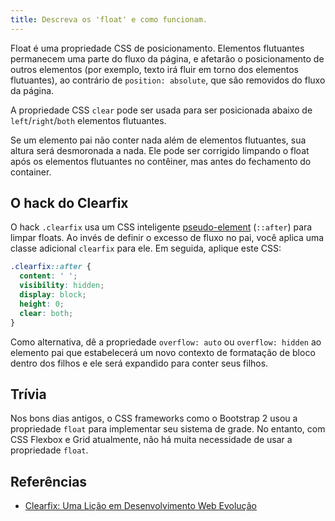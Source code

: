 ```yaml
---
title: Descreva os 'float' e como funcionam.
---
```


Float é uma propriedade CSS de posicionamento. Elementos flutuantes permanecem uma parte do fluxo da página, e afetarão o posicionamento de outros elementos (por exemplo, texto irá fluir em torno dos elementos flutuantes), ao contrário de `position: absolute`, que são removidos do fluxo da página.

A propriedade CSS `clear` pode ser usada para ser posicionada abaixo de `left`/`right`/`both` elementos flutuantes.

Se um elemento pai não conter nada além de elementos flutuantes, sua altura será desmoronada a nada. Ele pode ser corrigido limpando o float após os elementos flutuantes no contêiner, mas antes do fechamento do container.

## O hack do Clearfix

O hack `.clearfix` usa um CSS inteligente [pseudo-element](/questions/quiz/describe-pseudo-elements-and-discuss-what-they-are-used-for) (`::after`) para limpar floats. Ao invés de definir o excesso de fluxo no pai, você aplica uma classe adicional `clearfix` para ele. Em seguida, aplique este CSS:

```css
.clearfix::after {
  content: ' ';
  visibility: hidden;
  display: block;
  height: 0;
  clear: both;
}
```

Como alternativa, dê a propriedade `overflow: auto` ou `overflow: hidden` ao elemento pai que estabelecerá um novo contexto de formatação de bloco dentro dos filhos e ele será expandido para conter seus filhos.

## Trívia

Nos bons dias antigos, o CSS frameworks como o Bootstrap 2 usou a propriedade `float` para implementar seu sistema de grade. No entanto, com CSS Flexbox e Grid atualmente, não há muita necessidade de usar a propriedade `float`.

## Referências

- [Clearfix: Uma Lição em Desenvolvimento Web Evolução](https://css-tricks.com/clearfix-a-lesson-web-development-evolution/)
